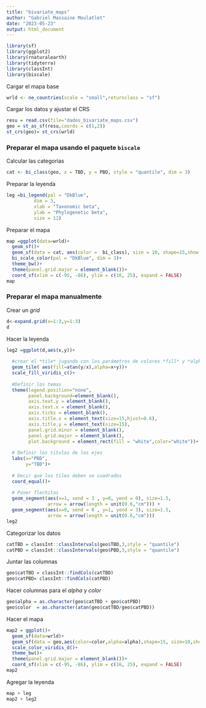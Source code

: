 ```yaml
---
title: "bivariate_maps"
author: "Gabriel Massaine Moulatlet"
date: "2023-05-23"
output: html_document
---
```


```r
library(sf)
library(ggplot2)
library(rnaturalearth)
library(tidyterra)
library(classInt)
library(biscale)
```

Cargar el mapa base

```r
wrld <- ne_countries(scale = "small",returnclass = "sf")
```

Cargar los datos y ajustar el CRS

```r
resu = read.csv(file="dados_bivariate_maps.csv")
geo = st_as_sf(resu,coords = c(1,2))
st_crs(geo)= st_crs(wrld)
```

### Preparar el mapa usando el paquete `biscale`

Calcular las categorias
```r
cat <- bi_class(geo, x = TBD, y = PBD, style = "quantile", dim = 3)
```

Preparar la leyenda
```r
leg =bi_legend(pal = "DkBlue",
          dim = 3,
          xlab = "Taxonomic beta",
          ylab = "Phylogenetic beta",
          size = 12)
```

Preparar el mapa
```r
map =ggplot(data=wrld)+
  geom_sf()+
  geom_sf(data = cat, aes(color =  bi_class), size = 10, shape=15,show.legend = FALSE) +
  bi_scale_color(pal = "DkBlue", dim = 3)+
  theme_bw()+
  theme(panel.grid.major = element_blank())+
  coord_sf(xlim = c(-95, -86), ylim = c(16, 25), expand = FALSE)
map

```

### Preparar el mapa manualmente

Crear un *grid*
```r
d<-expand.grid(x=1:3,y=1:3)
d
```

Hacer la leyenda
```r
leg2 =ggplot(d,aes(x,y))+
  
  #crear el *tile* jugando con los parámetros de colores *fill* y *alpha*
  geom_tile( aes(fill=atan(y/x),alpha=x+y))+
  scale_fill_viridis_c()+
  
  #Definir los temas
  theme(legend.position="none",
        panel.background=element_blank(),
        axis.text.y = element_blank(),
        axis.text.x = element_blank(),
        axis.ticks = element_blank(),
        axis.title.x = element_text(size=15,hjust=0.6),
        axis.title.y = element_text(size=15),
        panel.grid.minor = element_blank(),
        panel.grid.major = element_blank(),
        plot.background = element_rect(fill = "white",color="white"))+
 
  # Definir los titulos de los ejes
  labs(x="PBD",
       y="TBD")+
  
  # Decir que los tiles deben se cuadrados
  coord_equal()+
  
  # Poner flechitas
  geom_segment(aes(x=1, xend = 3 , y=0, yend = 0), size=1.5,
               arrow = arrow(length = unit(0.6,"cm"))) +
  geom_segment(aes(x=0, xend = 0 , y=1, yend = 3), size=1.5,
               arrow = arrow(length = unit(0.6,"cm"))) 
leg2
```

Categorizar los datos
```r
catTBD = classInt::classIntervals(geo$TBD,3,style = "quantile")
catPBD = classInt::classIntervals(geo$PBD,3,style = "quantile")
```

Juntar las columnas
```r
geo$catTBD = classInt::findCols(catTBD)
geo$catPBD= classInt::findCols(catPBD)
```

Hacer columnas para el *alpha* y *color*
```r
geo$alpha = as.character(geo$catTBD + geo$catPBD)
geo$color  = as.character(atan(geo$catTBD/geo$catPBD))
```

Hacer el mapa
```r
map2 = ggplot()+
  geom_sf(data=wrld)+
  geom_sf(data = geo,aes(color=color,alpha=alpha),shape=15, size=10,show.legend = FALSE)+
  scale_color_viridis_d()+
  theme_bw()+
  theme(panel.grid.major = element_blank())+
  coord_sf(xlim = c(-95, -86), ylim = c(16, 25), expand = FALSE)
map2
```
Agregar la leyenda

```r
map + leg
map2 + leg2
```

